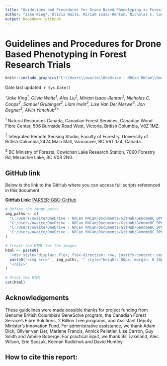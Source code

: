 ```yaml
---
title: "Guidelines and Procedures for Drone Based Phenotyping in Forest Research Trials"
author: "Jake King*, Olivia Waite, Miriam Isaac-Renton, Nicholas C. Coops, Samuel Grubinger, Liam Irwin, Lise Van Der Merwe, Jon Degner, Alex Liu"
output: bookdown::gitbook
---
```


# Guidelines and Procedures for Drone Based Phenotyping in Forest Research Trials {-}

```r
knitr::include_graphics("C:\\Users\\owaite\\OneDrive - NRCan RNCan\\Documents\\GitHub\\GenomeBC_BPG\\Photos_&_gifs\\Aerial_P1.PNG")
```

Date last updated: `r Sys.Date()`


*"Jake King^1^, Olivia Waite^1^, Alex Liu^1^, Miriam Isaac-Renton^1^, Nicholas C. Coops^2^, Samuel Grubinger^2^, Liam Irwin^2^, Lise Van Der Merwe^3^, Jon Degner^3^, Alvin Yanchuk^3^"* 

^1^ Natural Resources Canada, Canadian Forest Services, Canadian Wood Fibre Center, 506 Burnside Road West, Victoria, British Columbia, V8Z 1MZ.  

^2^ Integrated Remote Sensing Studio, Faculty of Forestry, University of British Columbia,2424 Main Mall, Vancouver, BC V6T 1Z4, Canada.

^3^ BC Ministry of Forests, Cowichan Lake Research Station, 7060 Forestry Rd, Mesachie Lake, BC V0R 2N0.

## GitHub link {-}
Below is the link to the GitHub where you can access full scripts referenced in this document

**GitHub Link: ** [PARSER-GBC-GitHub](https://github.com/owaite/PARSER-GBC-GitHub.git)

```r
# Define the image paths
img_paths <- c(
  "C:/Users/owaite/OneDrive - NRCan RNCan/Documents/GitHub/GenomeBC_BPG/Photos_&_gifs/IRSS.png",
  "C:/Users/owaite/OneDrive - NRCan RNCan/Documents/GitHub/GenomeBC_BPG/Photos_&_gifs/NRCan_english.PNG",
  "C:/Users/owaite/OneDrive - NRCan RNCan/Documents/GitHub/GenomeBC_BPG/Photos_&_gifs/GeneSolve.png",
  "C:/Users/owaite/OneDrive - NRCan RNCan/Documents/GitHub/GenomeBC_BPG/Photos_&_gifs/GenomeBC.jpg"
)

# Create the HTML for the images
html <- paste0(
  '<div style="display: flex; flex-direction: row; justify-content: center; align-items: center;">',
  paste0('<img src="', img_paths, '" style="height: 60px; margin: 0 10px;" />', collapse = ""),
  '</div>'
)

# Print the HTML
cat(html)
```


## Acknowledgements {-}
These guidelines were made possible thanks for project funding from Genome British Columbia’s GeneSolve program, the Canadian Forest Service’s Fibre Solutions, 2 Billion Tree programs, and Assistant Deputy Minister’s Innovation Fund. For administrative assistance, we thank Adam Dick, Olivier van Lier, Marlene Francis, Annick Pelletier, Lise Carron, Guy Smith and Amélie Roberge. For practical input, we thank Bill Lakeland, Alec Wilson, Eric Saczuk, Keenan Rudichuk and David Huntley. 

## How to cite this report:{-}